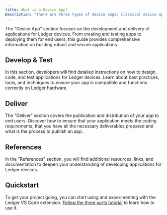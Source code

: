 ```yaml
---
title: What is a Device App?
Description: "There are three types of device apps: Classical device apps, DApp plugins, and utility applications." 
---
```


The "Device App" section focuses on the development and delivery of applications for Ledger devices. From creating and testing apps to deploying them for end users, this guide provides comprehensive information on building robust and secure applications.

## Develop & Test
In this section, developers will find detailed instructions on how to design, code, and test applications for Ledger devices. Learn about best practices, tools, and techniques to ensure your app is compatible and functions correctly on Ledger hardware.

## Deliver
The "Deliver" section covers the publication and distribution of your app to end users. Discover how to ensure that your application meets the coding requirements, that you have all the necessary deliverables prepared and what is the process to publish an app.

## References
In the "References" section, you will find additional resources, links, and documentation to deepen your understanding of developing applications for Ledger devices. 

## Quickstart

To get your project going, you can start using and experimenting with the Ledger VS Code extension. [Follow the three parts tutorial](./device-app/develop/quickstart) to learn how to use it.